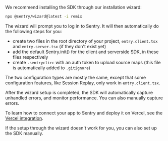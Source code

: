 We recommend installing the SDK through our installation wizard:

```bash
npx @sentry/wizard@latest -i remix
```

The wizard will prompt you to log in to Sentry. It will then automatically do the following steps for you:

- create two files in the root directory of your project, `entry.client.tsx` and `entry.server.tsx` (if they don't exist yet)
- add the default Sentry.init() for the client and serverside SDK, in these files respectively
- create `.sentryclirc` with an auth token to upload source maps (this file is automatically added to `.gitignore`)

The two configuration types are mostly the same, except that some configuration features, like Session Replay, only work in `entry.client.tsx`.

After the wizard setup is completed, the SDK will automatically capture unhandled errors, and monitor performance.
You can also <PlatformLink to="/usage/">manually capture errors</PlatformLink>.

To learn how to connect your app to Sentry and deploy it on Vercel, see the [Vercel integration](/product/integrations/deployment/vercel/).

<Note>

If the setup through the wizard doesn't work for you, you can also <PlatformLink to="/manual-setup/">set up the SDK manually</PlatformLink>.

</Note>

